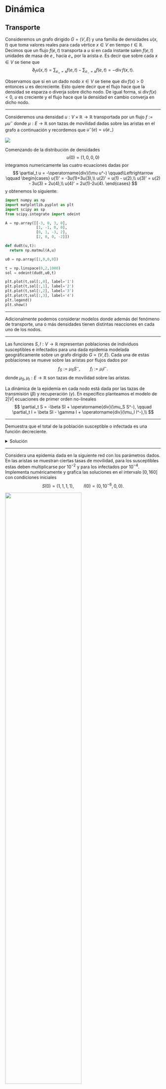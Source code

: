 # Dinámica

<!--  
```python
import numpy as np
import matplotlib.pyplot as plt
from matplotlib import animation
from matplotlib.animation import PillowWriter

def f(x,t):
  return np.exp(-(x-5*t)**2)*np.sin(10*x-5*t)

x = np.linspace(0,10*np.pi,1000)

fig, ax = plt.subplots(1,1,figsize=(8,4))
ln, = plt.plot([],[])
ax.set_xlim(0,10*np.pi);
ax.set_ylim(-1.5,1.5);

def animate(i):
  ln.set_data(x,f(x,i/50))

ani = animation.FuncAnimation(fig, animate, frames=240, interval = 50)
ani.save('anim.gif',writer='pillow',fps=50,dpi=100)
plt.clf()
```

![](anim.gif)
-->

## Transporte

Consideremos un grafo dirigido $G=(V,E)$ y una familia de densidades $u(x,t)$ que toma valores reales para cada vértice $x\in V$ en tiempo $t\in\mathbb R$. Decimos que un flujo $f(e,t)$ transporta a $u$ si en cada instante salen $f(e,t)$ unidades de masa de $e_-$ hacia $e_+$ por la arista $e$. Es decir que sobre cada $x\in V$ se tiene que
$$
\partial_t u(x,t) = \sum_{e_+=x} f(e,t) - \sum_{e_-=x} f(e,t) = -\operatorname{div} f(x,t).
$$

Observamos que si en un dado nodo $x\in V$ se tiene que $\operatorname{div} f(x)>0$ entonces $u$ es decreciente. Esto quiere decir que el flujo hace que la densidad se esparza o diverja sobre  dicho nodo. De igual forma, si $\operatorname{div} f(x)<0$, $u$ es creciente y el flujo hace que la densidad en cambio converja en dicho nodo.

---

:::{.example}
Consideremos una densidad $u:V\times \mathbb R\to \mathbb R$ transportada por un flujo $f := \mu u^-$ donde $\mu:E\to \mathbb R$ son tazas de movilidad dadas sobre las aristas en el grafo a continuación y recordemos que $u^-(e)=u(e_-)$

![](./flow1.png)

Comenzando de la distribución de densidades
$$
u(0) = (1,0,0,0)
$$
integramos numericamente las cuatro ecuaciones dadas por
$$
\partial_t u = -\operatorname{div}(\mu u^-) \qquad\Leftrightarrow \qquad \begin{cases}
u(1)' = -3u(1)+3u(3),\\
u(2)' = u(1) - u(2),\\
u(3)' = u(2) - 3u(3) + 2u(4),\\
u(4)' = 2u(1)-2u(4).
\end{cases}
$$
y obtenemos lo siguiente:

```python
import numpy as np
import matplotlib.pyplot as plt
import scipy as sp
from scipy.integrate import odeint

A = np.array([[-3, 0, 3, 0],
              [1, -1, 0, 0],
              [0, 1, -3, 2],
              [2, 0, 0, -2]])

def dudt(u,t):
  return np.matmul(A,u)

u0 = np.array([1,0,0,0])

t = np.linspace(0,2,1000)
sol = odeint(dudt,u0,t)

plt.plot(t,sol[:,0], label='1')
plt.plot(t,sol[:,1], label='2')
plt.plot(t,sol[:,2], label='3')
plt.plot(t,sol[:,3], label='4')
plt.legend()
plt.show()
```
:::

---

Adicionalmente podemos considerar modelos donde además del fenómeno de transporte, una o más densidades tienen distintas reacciones en cada uno de los nodos.

---

:::{.example}
Las funciones $S,I:V\to \mathbb R$ representan poblaciones de individuos susceptibles e infectados para una dada epidemia modelada geográficamente sobre un grafo dirigido $G=(V,E)$. Cada una de estas poblaciones se mueve sobre las aristas por flujos dados por
$$
f_S := \mu_S S^-, \qquad f_I := \mu_I I^-.
$$
donde $\mu_S,\mu_I: E\to \mathbb R$ son tazas de movilidad sobre las aristas.

La dinámica de la epidemia en cada nodo está dada por las tazas de transmisión ($\beta$) y recuperación ($\gamma$). En específico planteamos el modelo de $2|V|$ ecuaciones de primer orden no-lineales
$$
\partial_t S = -\beta SI + \operatorname{div}(\mu_S S^-), \qquad \partial_t I = \beta SI - \gamma I + \operatorname{div}(\mu_I I^-),\\
$$
:::

---

:::{.exercise}
Demuestra que el total de la población susceptible o infectada es una función decreciente. 
:::

<details>
  <summary>Solución</summary>
  $$
  \partial_t \sum_{V} (S+I) = \sum_{V} (-\gamma I + \operatorname{div} f_S+\operatorname{div}f_I) = - \gamma \sum_{V} I \leq 0.
  $$
</details>

---

:::{.exercise}
Considera una epidemia dada en la siguiente red con los parámetros dados. En las aristas se muestran ciertas tasas de movilidad, para los susceptibles estas deben multiplicarse por $10^{-2}$ y para los infectados por $10^{-4}$. Implementa numéricamente y grafica las soluciones en el intervalo $[0,160]$ con condiciones iniciales
$$
S(0) = (1,1,1,1), \qquad I(0) = (0, 10^{-6},0,0).
$$

![](./sir2.png){width=70%}
:::

<details>
  <summary>Solución</summary>
```python
import numpy as np
import matplotlib.pyplot as plt
import scipy as sp
from scipy.integrate import odeint

beta = 0.5
gamma = 0.3

L = np.array([[-5, 1, 2, 1],
              [2, -3, 1, 0],
              [1, 2, -4, 2],
              [2, 0, 1, -3]])


def dSIdt(SI,t):
  S = SI[:4]
  I = SI[4:]
  dS = -beta*S*I + 0.01*np.matmul(L,S)
  dI = beta*S*I - gamma*I + 0.0001*np.matmul(L,I)
  return np.concatenate((dS,dI))

S0 = np.array([1,1,1,1])
I0 = np.array([0,0.00000001,0,0])
SI0 = np.concatenate((S0,I0))

t = np.linspace(0,160,1000)
sol = odeint(dSIdt,SI0,t)

fig, ax = plt.subplots(2,2,figsize=(10,5))

ax[0,0].plot(t,sol[:,0], label='S1')
ax[0,0].plot(t,sol[:,4], label='I1')
ax[0,0].legend()

ax[1,0].plot(t,sol[:,1], label='S2')
ax[1,0].plot(t,sol[:,5], label='I2')
ax[1,0].legend()

ax[0,1].plot(t,sol[:,2], label='S3')
ax[0,1].plot(t,sol[:,6], label='I3')
ax[0,1].legend()

ax[1,1].plot(t,sol[:,3], label='S4')
ax[1,1].plot(t,sol[:,7], label='I4')
ax[1,1].legend()
```
</details>

## Difusión

Así como vimos en los ejemplos anteriores donde el flujo era proporcional a $u^-$, en general puede darse el caso de que $f$ esté determinada por alguna otra función de $u$, esto se conoce como una **ley constitutiva**. Un caso muy común es que $f$ sea proporcional a $-Du$, en el cual obtenemos un modelo de **difusión**.

---

:::{.example}
Sea $G=(V,E)$ un grafo que modela una red de habitaciones en renta y $u:V\times \mathbb R\to\mathbb R$ la población que vive en dicha red. Asumiendo la ley de oferta y demanda, el precio de renta $p=p(x,t)$ de una habitación $x$ en el instante $t$ debe ser proporcional a la demanda, la cual podemos considerar en nuestro caso proporcional a la población que habita dicho nodo, digamos por ejemplo que $p = k_1u$. La población busca moverse entre nodos adyacentes si percibe que el precio le es favorable, por ejemplo $f=-k_2Dp$. Llegamos así a la ecuación
$$
\partial_t u = -\operatorname{div} f = \operatorname{div}(k_2Dp) = \operatorname{div}(aDu), \qquad a := k_1k_2.
$$
:::

---

El problema $\partial_t u = \operatorname{div}(aDu)$, también conocido como la **ecuación de calor** o **difusión**, representa un sistema de EDOs lineales y de primer orden con tantas ecuaciones e incógnitas como la cardinalidad de $V$.

---

:::{.exercise}
Considera una difusión de la forma $\partial_t u = \Delta u$ sobre el siguiente grafo. Calcula $u$ para todo tiempo dadas las condiciones iniciales ilustradas en la figura. ¿Converge la solución a algún punto fijo?

![](./dif.png){width=70%}
:::

<details>
  <summary>Solución</summary>
  El sistema de 4 EDOs se presenta como
  $$
  \frac{d}{dt}\begin{pmatrix}
  u(a)\\
  u(b)\\
  u(c)\\
  u(d)
  \end{pmatrix} = \begin{pmatrix}
  -3 & 1 & 1 & 1\\
  1 & -2 & 1 & 0\\
  1 & 1 & -3 & 1\\
  1 & 0 & 1 & -2
  \end{pmatrix}\begin{pmatrix}
  u(a)\\
  u(b)\\
  u(c)\\
  u(d)
  \end{pmatrix}
  $$
  Dada que la condición inicial es $(1,0,0,0)^T$ buscamos la primera columna de la matriz exponencial. El siguiente resultado se obtuvo con la ayuda de [sympy](https://live.sympy.org/), una librería de cálculo simbólico de python
  
```python
from sympy import *
  
t = Symbol('t')
mt = Matrix([[-3, 1, 1, 1],
             [1, -2, 1, 0],
             [1, 1, -3, 1],
             [1, 0, 1, -2]]) * t
mexp = mt.exp()
print('$$' + latex(mexp) + '$$')
```

Observamos que cuando $t\to\infty$ la solución converge exponencialemente al vector $(1/4,1/4,1/4,1/4)^T$. De hecho **esto sucede para cualquier condición incial**.
</details>

---

:::{.exercise}
Sea $G=(V,E)$ un grafo lineal con 100 vértices
$$
V=\{1,2,\ldots,100\}, \qquad E = \{(1,2),(2,3),\ldots,(99,100)\}.
$$
Sea $u$ solución de la ecuación de calor $\partial_t u=\Delta u$ en $G$ con condición inicial
$$
u(0) = e_{50} = (0,\ldots,0,1,0,\ldots,0).
$$
Calcula el primer $t>0$ tal que $u(50,t)\leq 0.1$. 
:::

<details>
  <summary>Solución</summary>
  En este caso la dificultad está en cómo implementar el Laplaciano y encontrar el primer índice donde la solución baje de $0.1$.
```python
import numpy as np
import matplotlib.pyplot as plt
from scipy.integrate import odeint

Delta = -2*np.eye(100)+np.eye(100,k=1)+np.eye(100,k=-1)
Delta[0,0] = -1
Delta[99,99] = -1

def dudt(u,t):
  return np.matmul(Delta,u)

u0 = np.zeros(100)
u0[49] = 1

t = np.linspace(0,20,1000)

sol = odeint(dudt,u0,t)
index = np.where(sol[:,49]<0.1)[0][0]
plt.plot(t,sol[:,49])
plt.plot(t[index],sol[index,49],'ro',label="({:.2f},{:.2f})".format(t[index],sol[index,49]))
plt.legend()
plt.title("u(50,t)")
plt.show()
```
</details>


## Oscilación

El sistema de EDOs lineales y de segundo orden dado por
$$
\partial_t^2 u = \operatorname{div}(aDu)
$$
también es común en distintos modelos. Esta se conoce como la **ecuación de onda**.

---

:::{.example}
Un grafo $G=(V,E)$ modela las conexiones en un sistema de masas $m:V\to (0,\infty)$ unidas por resortes con constantes $k:E\to[0,\infty)$. Sea $q:V\to \mathbb R^n$ los desplazamientos de las masas a partir de una configuración dada de equilibrio. A partir de la ley de Hooke planteamos el sistema $n\times|V|$ ecuaciones e incógnitas,
$$
m\partial_t^2 q = \operatorname{div}(kDq).
$$
:::

Recordemos que cualquier sistema de segundo orden puede ser llevado a un sistema de primer orden tomando a las velocidades como incógnitas del sistema. Por ejemplo,
$$
\partial_t^2 u = \operatorname{div}(aDu) \qquad \Leftrightarrow\qquad \begin{cases}
\partial_t u = v,\\
\partial_t v = \operatorname{div}(aDu).
\end{cases}
$$

---

:::{.example}
El grafo $G=(V,E)$ vuelve a modelar una red de habitaciones en renta, $u:V\times \mathbb R\to\mathbb R$ la población que vive en dicha red y $p:V\times \mathbb R\to\mathbb R$ los precios. Una vez más asumimos que la población se mueve según el flujo $f = -Dp$. Por otro lado los precios se modifican gradualmente dependiendo de la demanda en relación a los nodos adyacentes.

Esto último puede ser reflejado por ejemplo en la ecuación $\partial_t p = -\Delta u$, es decir que el precio disminuye si el promedio de la población vecina es mayor la población en el nodo en consideración, con la intención de atraerla.

En resumen obtenemos el sistema de ecuaciones
$$
\partial_t u = \Delta p, \qquad \partial_t p = -\Delta u.
$$
Estas implican las ecuaciones de onda desacopladas para el bilaplaciano
$$
\partial_t^2 u = -\Delta^2 u, \qquad \partial_t^2 p = -\Delta^2p.
$$
:::

---

:::{.exercise}
Considera una oscilación de la forma $\partial_t^2 u = -\Delta^2 u$ sobre el siguiente grafo. Calcula $u$ para todo tiempo dadas las condiciones iniciales ilustradas en la figura, partiendo del reposo. Grafica la solución en el intervalo $[0,6]$.

![](./oscila.png){width=70%}
:::

<details>
  <summary>Solución</summary>
  El sistema de 4 EDOs se presenta como
  $$
  \frac{d}{dt}\begin{pmatrix}
  u(a)\\
  u(b)\\
  u(c)\\
  u(d)\\
  u'(a)\\
  u'(b)\\
  u'(c)\\
  u'(d)
  \end{pmatrix} = \begin{pmatrix}
  0_4 & I_4\\
  -\Delta^2 & 0_4
  \end{pmatrix}\begin{pmatrix}
  u(a)\\
  u(b)\\
  u(c)\\
  u(d)\\
  u'(a)\\
  u'(b)\\
  u'(c)\\
  u'(d)
  \end{pmatrix}, \qquad \Delta = \begin{pmatrix}
  -3 & 1 & 1 & 1\\
  1 & -2 & 1 & 0\\
  1 & 1 & -3 & 1\\
  1 & 0 & 1 & -2
  \end{pmatrix}
  $$
  
  Para calcular la solución analítica usamos el paquete simbólico de python.
  
```python
import numpy as np
import matplotlib.pyplot as plt
import sympy as smp
from sympy.plotting import plot

Delta = smp.Matrix([[-3,1,1,1],
              [1,-2,1,0],
              [1,1,-3,1],
              [1,0,1,-2]])

t = smp.symbols('t',real='True')

B = smp.Matrix(smp.BlockMatrix([[smp.ZeroMatrix(4,4),smp.Identity(4)],
            [-Delta*Delta,smp.ZeroMatrix(4,4)]]))*t
eB = smp.re(B.exp())
y0 = smp.Matrix([0,1,2,3,0,0,0,0])
y_s = eB*y0
print('$$' + smp.latex(y_s[:4]) + '$$')
```

Las gráficas están dadas por

```python
eB_f = smp.lambdify(t,eB)

t = np.linspace(0,6,600)
y0 = np.array([0,1,2,3,0,0,0,0])
y = np.einsum('ijk,j->ik',eB_f(t),y0)
plt.plot(t,y[0,:],label='a')
plt.plot(t,y[1,:],label='b')
plt.plot(t,y[2,:],label='c')
plt.plot(t,y[3,:],label='d')
plt.legend(loc='lower right')
```
</details>
<!--



\begin{center}
\colorbox[HTML]{E5F3CC}{
\begin{minipage}[c]{450px}
\begin{ejemplo}
Demuestra que la población total, la suma de los precios, y $\sum(u^2+p^2)$ permanecen constantes.
\end{ejemplo}
\end{minipage}}
\end{center}
-->
